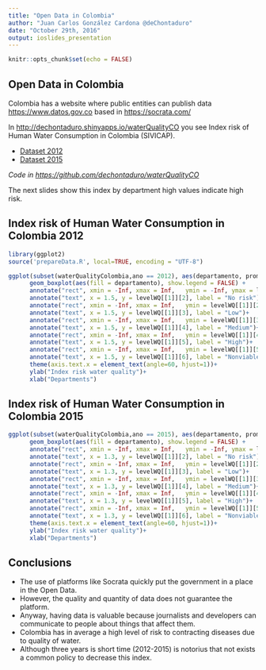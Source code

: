 ```yaml
---
title: "Open Data in Colombia"
author: "Juan Carlos González Cardona @deChontaduro"
date: "October 29th, 2016"
output: ioslides_presentation
---
```


```r
knitr::opts_chunk$set(echo = FALSE)
```

## Open Data in Colombia

Colombia has a website where public entities can publish data <https://www.datos.gov.co> based in <https://socrata.com/>

In <http://dechontaduro.shinyapps.io/waterQualityCO> you see Index risk of Human Water Consumption in Colombia (SIVICAP).

* [Dataset 2012](https://www.datos.gov.co/Ambiente-y-Desarrollo-Sostenible/SIVICAP/vs2t-i43d)
* [Dataset 2015](https://www.datos.gov.co/Salud-y-Protecci-n-Social/SIVICAP-2015/yjkc-jgd2)

*Code in <https://github.com/dechontaduro/waterQualityCO>*

The next slides show this index by department high values indicate high risk.

## Index risk of Human Water Consumption in Colombia 2012

```r
library(ggplot2)
source('prepareData.R', local=TRUE, encoding = "UTF-8")

ggplot(subset(waterQualityColombia,ano == 2012), aes(departamento, promedio_irca)) + 
      geom_boxplot(aes(fill = departamento), show.legend = FALSE) +
      annotate("rect", xmin = -Inf, xmax = Inf,   ymin = -Inf, ymax = levelWQ[[1]][2], fill = colLevel[1], alpha=alphaLevel) +
      annotate("text", x = 1.5, y = levelWQ[[1]][2], label = "No risk")+
      annotate("rect", xmin = -Inf, xmax = Inf,   ymin = levelWQ[[1]][2], ymax = levelWQ[[1]][3], fill = colLevel[2], alpha=alphaLevel) +
      annotate("text", x = 1.5, y = levelWQ[[1]][3], label = "Low")+
      annotate("rect", xmin = -Inf, xmax = Inf,   ymin = levelWQ[[1]][3], ymax = levelWQ[[1]][4], fill = colLevel[3], alpha=alphaLevel) +
      annotate("text", x = 1.5, y = levelWQ[[1]][4], label = "Medium")+
      annotate("rect", xmin = -Inf, xmax = Inf,   ymin = levelWQ[[1]][4], ymax = levelWQ[[1]][5], fill = colLevel[4], alpha=alphaLevel) +
      annotate("text", x = 1.5, y = levelWQ[[1]][5], label = "High")+
      annotate("rect", xmin = -Inf, xmax = Inf,   ymin = levelWQ[[1]][5], ymax = Inf, fill = colLevel[5], alpha=alphaLevel) +
      annotate("text", x = 1.5, y = levelWQ[[1]][6], label = "Nonviable")+
      theme(axis.text.x = element_text(angle=60, hjust=1))+
      ylab("Index risk water quality")+
      xlab("Departments")
```

## Index risk of Human Water Consumption in Colombia 2015

```r
ggplot(subset(waterQualityColombia,ano == 2015), aes(departamento, promedio_irca)) + 
      geom_boxplot(aes(fill = departamento), show.legend = FALSE) +
      annotate("rect", xmin = -Inf, xmax = Inf,   ymin = -Inf, ymax = levelWQ[[1]][2], fill = colLevel[1], alpha=alphaLevel) +
      annotate("text", x = 1.3, y = levelWQ[[1]][2], label = "No risk")+
      annotate("rect", xmin = -Inf, xmax = Inf,   ymin = levelWQ[[1]][2], ymax = levelWQ[[1]][3], fill = colLevel[2], alpha=alphaLevel) +
      annotate("text", x = 1.3, y = levelWQ[[1]][3], label = "Low")+
      annotate("rect", xmin = -Inf, xmax = Inf,   ymin = levelWQ[[1]][3], ymax = levelWQ[[1]][4], fill = colLevel[3], alpha=alphaLevel) +
      annotate("text", x = 1.3, y = levelWQ[[1]][4], label = "Medium")+
      annotate("rect", xmin = -Inf, xmax = Inf,   ymin = levelWQ[[1]][4], ymax = levelWQ[[1]][5], fill = colLevel[4], alpha=alphaLevel) +
      annotate("text", x = 1.3, y = levelWQ[[1]][5], label = "High")+
      annotate("rect", xmin = -Inf, xmax = Inf,   ymin = levelWQ[[1]][5], ymax = Inf, fill = colLevel[5], alpha=alphaLevel) +
      annotate("text", x = 1.3, y = levelWQ[[1]][6], label = "Nonviable")+
      theme(axis.text.x = element_text(angle=60, hjust=1))+
      ylab("Index risk water quality")+
      xlab("Departments")

```

## Conclusions

* The use of platforms like Socrata quickly put the government in a place in the Open Data.
* However, the quality and quantity of data does not guarantee the platform.
* Anyway, having data is valuable because journalists and developers can communicate to people about things that affect them.
* Colombia has in average a high level of risk to contracting diseases due to quality of water.
* Although three years is short time (2012-2015) is notorius that not exists a common policy to decrease this index.